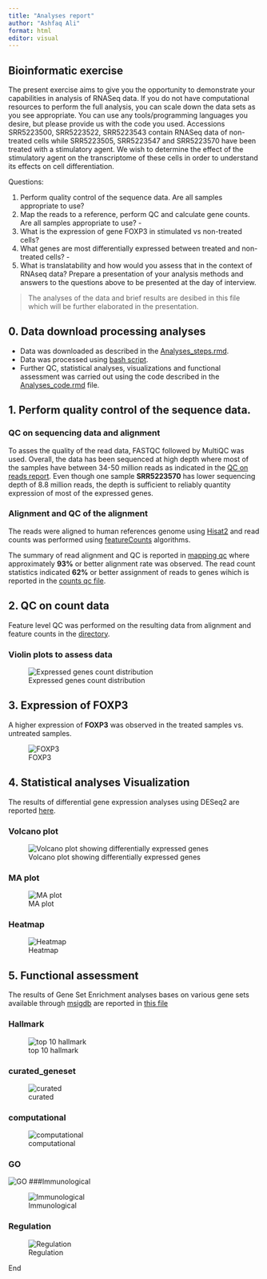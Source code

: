 ```yaml
---
title: "Analyses report"
author: "Ashfaq Ali"
format: html
editor: visual
---
```


## Bioinformatic exercise

The present exercise aims to give you the opportunity to demonstrate
your capabilities in analysis of RNASeq data. If you do not have
computational resources to perform the full analysis, you can scale down
the data sets as you see appropriate. You can use any tools/programming
languages you desire, but please provide us with the code you used.
Accessions SRR5223500, SRR5223522, SRR5223543 contain RNASeq data of
non-treated cells while SRR5223505, SRR5223547 and SRR5223570 have been
treated with a stimulatory agent. We wish to determine the effect of the
stimulatory agent on the transcriptome of these cells in order to
understand its effects on cell differentiation.

Questions:

1.  Perform quality control of the sequence data. Are all samples
    appropriate to use?
2.  Map the reads to a reference, perform QC and calculate gene counts.
    Are all samples appropriate to use? -
3.  What is the expression of gene FOXP3 in stimulated vs non-treated
    cells?
4.  What genes are most differentially expressed between treated and
    non-treated cells? -
5.  What is translatability and how would you assess that in the context
    of RNAseq data? Prepare a presentation of your analysis methods and
    answers to the questions above to be presented at the day of
    interview.

> The analyses of the data and brief results are desibed in this file
> which will be further elaborated in the presentation.

## 0. Data download processing analyses

-   Data was downloaded as described in the
    [Analyses_steps.rmd](Analyses_steps.rmd).
-   Data was processed using [bash script](pre_process/hisat.sh).
-   Further QC, statistical analyses, visualizations and functional
    assessment was carried out using the code described in the
    [Analyses_code.rmd](Analyses_code.Rmd) file.

## 1. Perform quality control of the sequence data.

### QC on sequencing data and alignment

To asses the quality of the read data, FASTQC followed by MultiQC was
used. Overall, the data has been sequenced at high depth where most of
the samples have between 34-50 million reads as indicated in the [QC on
reads report](./pre_process/qc/multiqc_report.html). Even though one
sample **SRR5223570** has lower sequencing depth of 8.8 million reads,
the depth is sufficient to reliably quantity expression of most of the
expressed genes.

### Alignment and QC of the alignment

The reads were aligned to human references genome using
[Hisat2](http://daehwankimlab.github.io/hisat2/manual/) and read counts
was performed using
[featureCounts](https://academic.oup.com/bioinformatics/article/30/7/923/232889)
algorithms.

The summary of read alignment and QC is reported in [mapping
qc](./pre_process/mapping_qc/multiqc_report.html) where approximately
**93%** or better alignment rate was observed. The read count statistics
indicated **62%** or better assignment of reads to genes wihich is
reported in the [counts qc
file](./pre_process/counts_qc/multiqc_report.html).

## 2. QC on count data

Feature level QC was performed on the resulting data from alignment and
feature counts in the [directory](./pre_process/results/).

### Violin plots to assess data

![Expressed genes count distribution](results/expressed_genes.png)


## 3. Expression of FOXP3

A higher expression of **FOXP3** was observed in the treated samples vs.
untreated samples.

![FOXP3](results/FOXP3_exp.png)

## 4. Statistical analyses Visualization

The results of differential gene expression analyses using DESeq2 are
reported [here](./results/DE_Results_data.xlsx).

### Volcano plot

![Volcano plot showing differentially expressed
genes](./results/VolcanoPlot_treated_vs_nontreated.png)

### MA plot

![MA plot](./results/MA_treated_vs_untreated.png)

### Heatmap

![Heatmap](./results/HeatMap_treated_vs_Untreated_p_01_lfc_2.png)

## 5. Functional assessment {.tabset}

The results of Gene Set Enrichment analyses bases on various gene sets
available through [msigdb](https://www.gsea-msigdb.org/gsea/index.jsp)
are reported in [this
file](./results/treated_vs_untreated_genesets.xlsx)

### Hallmark

![top 10 hallmark](results/GSEA_Hallmark.png)

### curated_geneset

![curated](results/GSEA_curated_genesets.png)

### computational

![computational](results/GSEA_computational.png)

### GO

![GO](results/GSEA_GO.png) ###Immunological

![Immunological](results/GSEA_Immunological.png)

### Regulation

![Regulation](results/GSEA_Regulation.png)

End
